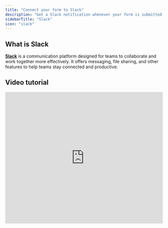 ```yaml
---
title: "Connect your form to Slack"
description: "Get a Slack notification whenever your form is submitted, with each question automatically formatted or with a custom message of your choosing."
sidebarTitle: "Slack"
icon: "slack"
---
```


## What is Slack

[**Slack**](https://slack.com/) is a communication platform designed for teams to collaborate and work together more effectively. It offers messaging, file sharing, and other features to help teams stay connected and productive.

## Video tutorial

<Frame>
  <iframe class="notion-asset-object-fit" src="https://www.loom.com/embed/a619078ed5ec4d31bb9ee3d99fb62314" title="iframe video" frameborder="0" allowfullscreen loading="lazy" scrolling="auto" width="100%" height="420" />
</Frame>

## How it works

### 1. Link your Fillout form to Slack

Open your form in Fillout and head to the **Integrate** tab, then click `Slack`.

<Frame>
  ![Screenshot of the Slack form creation page](/images/Screenshot2025-02-12at3.33.50PM.png)
</Frame>

Choose a unique name for your Slack integration and click `Connect to Slack`. The name you choose doesn’t matter, it’s just for identifying which Slack workspace you connected to in case you reuse the connection on other forms.

### 2. Enter the channel name

Type the name of the channel from your workspace you want to send notifications to, e.g. #random or #general.

<Frame style={{ width: '576px', height: '254px' }}>
  ![Screenshot of the Slack form creation page](/images/Screenshot2025-02-12at3.34.04PM.png)
</Frame>

That's it\! You will now receive notifications on the Slack channel whenever a respondent completes your form.

### Send all fields to Slack (recommended)

Choose the first option, `Send all fields`, to get form responses in a nicely formatted message in your channel. You’ll see responses like this in Slack:

<Frame style={{ width: '576px', height: '226px' }}>
  ![Screenshot of the Slack form creation page](/images/Screenshot2025-05-09at4.13.36PM.png)
</Frame>

<Tip>
  **Tip:** We recommend this option, since Fillout handles ordering the questions properly and you won’t need to make changes if you add more questions to your form.
</Tip>

### Send a custom message to Slack

Choose the second option, `Custom message`, if you want to specify the exact information that gets sent to Slack. Press the `+` plus button or type `@` to reference questions in your form.

<Frame style={{ width: '576px', height: '219px' }}>
  ![Screenshot of the Slack form creation page](/images/Screenshot2025-02-12at3.35.29PM.png)
</Frame>

<Tip>
  **Tip:** You can format Slack messages using [Slack’s formatting markdown language](https://slack.com/help/articles/202288908-Format-your-messages).
</Tip>

## Specify a condition

You can run your integration only when a specific condition is met. Check out this [guide](/conditional-integration).

## Other similar integrations

<CardGroup cols={3}>
  <Card title="Send notifications to Microsoft Teams" icon="microsoft" iconType="regular" color="#FFC738" href="/microsoft-teams">
    View a summary of responses within the Teams app.
  </Card>
  <Card title="Send messages to Discord channels" icon="discord" iconType="regular" color="#FFC738" href="/discord">
    See an overview of form responses or use a custom message.
  </Card>
  <Card title="Send submissions to a webhook" icon="webhook" iconType="regular" color="#FFC738" href="/webhook">
    Send responses to automation tools or any other endpoint.
  </Card>
</CardGroup>
